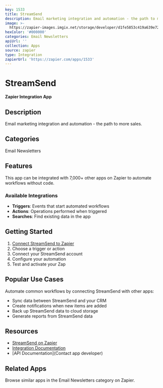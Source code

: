 ```yaml
---
key: 1533
title: StreamSend
description: Email marketing integration and automation - the path to more sales.
image: >-
  https://zapier-images.imgix.net/storage/developer/d1fe5853c419a639e72426efa839e685.png?auto=format%2Ccompress&ixlib=python-3.0.0&q=50
hexColor: '#000000'
categories: Email Newsletters
apiUrl: ''
collection: Apps
source: zapier
type: Integration
zapierUrl: 'https://zapier.com/apps/1533'
---
```

# StreamSend

**Zapier Integration App**

## Description

Email marketing integration and automation - the path to more sales.

## Categories

Email Newsletters

## Features

This app can be integrated with 7,000+ other apps on Zapier to automate workflows without code.

### Available Integrations

- **Triggers**: Events that start automated workflows
- **Actions**: Operations performed when triggered
- **Searches**: Find existing data in the app

## Getting Started

1. [Connect StreamSend to Zapier](https://zapier.com/apps/1533)
2. Choose a trigger or action
3. Connect your StreamSend account
4. Configure your automation
5. Test and activate your Zap

## Popular Use Cases

Automate common workflows by connecting StreamSend with other apps:

- Sync data between StreamSend and your CRM
- Create notifications when new items are added
- Back up StreamSend data to cloud storage
- Generate reports from StreamSend data

## Resources

- [StreamSend on Zapier](https://zapier.com/apps/1533)
- [Integration Documentation](https://zapier.com/apps/1533/integrations)
- [API Documentation](Contact app developer)

## Related Apps

Browse similar apps in the Email Newsletters category on Zapier.
